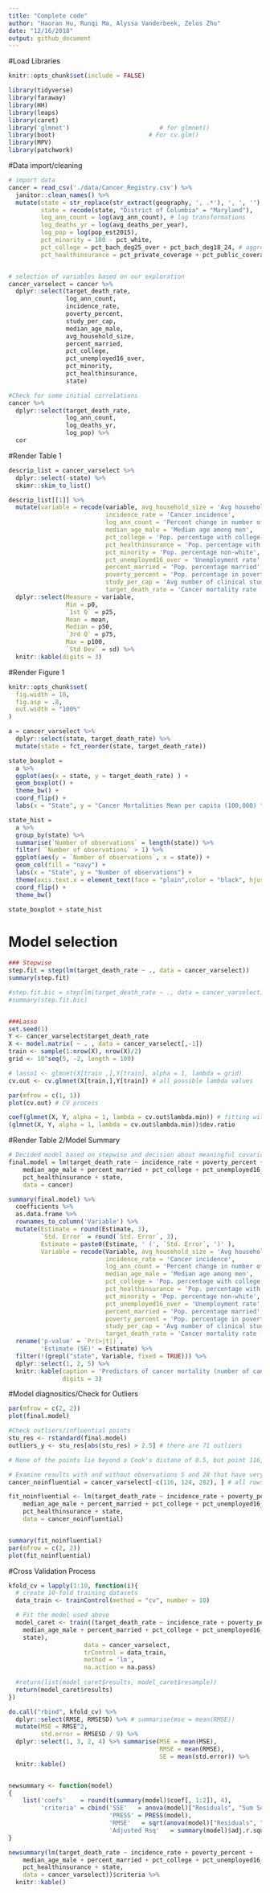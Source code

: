 ```yaml
---
title: "Complete code"
author: "Haoran Hu, Runqi Ma, Alyssa Vanderbeek, Zelos Zhu"
date: "12/16/2018"
output: github_document
---
```


#Load Libraries
```r
knitr::opts_chunk$set(include = FALSE)

library(tidyverse)
library(faraway)
library(HH)
library(leaps)
library(caret)
library('glmnet')                         # for glmnet()
library(boot)                          # For cv.glm()
library(MPV)
library(patchwork)
```

#Data import/cleaning
```r
# import data
cancer = read_csv('./data/Cancer_Registry.csv') %>%
  janitor::clean_names() %>%
  mutate(state = str_replace(str_extract(geography, ', .*'), ', ', ''), # group counties by state
         state = recode(state, "District of Columbia" = "Maryland"),
         log_ann_count = log(avg_ann_count), # log transformations
         log_deaths_yr = log(avg_deaths_per_year),
         log_pop = log(pop_est2015),
         pct_minority = 100 - pct_white,
         pct_college = pct_bach_deg25_over + pct_bach_deg18_24, # aggregate for percent of college graduates
         pct_healthinsurance = pct_private_coverage + pct_public_coverage) # aggregate for percent with insurance


# selection of variables based on our exploration 
cancer_varselect = cancer %>%
  dplyr::select(target_death_rate,
                log_ann_count,
                incidence_rate,
                poverty_percent,
                study_per_cap,
                median_age_male,
                avg_household_size,
                percent_married,
                pct_college,
                pct_unemployed16_over,
                pct_minority,
                pct_healthinsurance,
                state)

#Check for some initial correlations
cancer %>%
  dplyr::select(target_death_rate,
                log_ann_count,
                log_deaths_yr,
                log_pop) %>%
  cor
```

#Render Table 1
```r
descrip_list = cancer_varselect %>%
  dplyr::select(-state) %>%
  skimr::skim_to_list()

descrip_list[[1]] %>% 
  mutate(variable = recode(variable, avg_household_size = 'Avg household size',
                           incidence_rate = 'Cancer incidence',
                           log_ann_count = 'Percent change in number of new cases',
                           median_age_male = 'Median age among men',
                           pct_college = 'Pop. percentage with college degree',
                           pct_healthinsurance = 'Pop. percentage with insurance',
                           pct_minority = 'Pop. percentage non-white',
                           pct_unemployed16_over = 'Unemployment rate',
                           percent_married = 'Pop. percentage married',
                           poverty_percent = 'Pop. percentage in poverty',
                           study_per_cap = 'Avg number of clinical studies',
                           target_death_rate = 'Cancer mortality rate (per 100,000)')) %>%
  dplyr::select(Measure = variable, 
                Min = p0,
                `1st Q` = p25,
                Mean = mean,
                Median = p50,
                `3rd Q` = p75,
                Max = p100,
                `Std Dev` = sd) %>% 
  knitr::kable(digits = 3)
```

#Render Figure 1
```r
knitr::opts_chunk$set(
  fig.width = 10,
  fig.asp = .8,
  out.width = "100%"
)

a = cancer_varselect %>%
  dplyr::select(state, target_death_rate) %>% 
  mutate(state = fct_reorder(state, target_death_rate))

state_boxplot = 
  a %>% 
  ggplot(aes(x = state, y = target_death_rate) ) +
  geom_boxplot() +
  theme_bw() +
  coord_flip() +
  labs(x = "State", y = "Cancer Mortalities Mean per capita (100,000) ")

state_hist = 
  a %>% 
  group_by(state) %>% 
  summarise(`Number of observations` = length(state)) %>% 
  filter( `Number of observations` > 1) %>% 
  ggplot(aes(y = `Number of observations`, x = state)) + 
  geom_col(fill = "navy") + 
  labs(x = "State", y = "Number of observations") +
  theme(axis.text.x = element_text(face = "plain",color = "black", hjust = 1, angle = 90)) + 
  coord_flip() +
  theme_bw()

state_boxplot + state_hist
```

# Model selection
```r
### Stepwise
step.fit = step(lm(target_death_rate ~ ., data = cancer_varselect))
summary(step.fit)

#step.fit.bic = step(lm(target_death_rate ~ ., data = cancer_varselect), k = log(3047))
#summary(step.fit.bic)


###Lasso
set.seed(1)
Y <- cancer_varselect$target_death_rate
X <- model.matrix( ~ . , data = cancer_varselect[,-1])
train <- sample(1:nrow(X), nrow(X)/2)
grid <- 10^seq(5, -2, length = 100)

# lasso1 <- glmnet(X[train ,],Y[train], alpha = 1, lambda = grid)
cv.out <- cv.glmnet(X[train,],Y[train]) # all possible lambda values

par(mfrow = c(1, 1))
plot(cv.out) # CV process

coef(glmnet(X, Y, alpha = 1, lambda = cv.out$lambda.min)) # fitting with chosen lambda
(glmnet(X, Y, alpha = 1, lambda = cv.out$lambda.min))$dev.ratio
```

#Render Table 2/Model Summary
```r
# Decided model based on stepwise and decision about meaningful covariates
final.model = lm(target_death_rate ~ incidence_rate + poverty_percent + 
    median_age_male + percent_married + pct_college + pct_unemployed16_over + pct_minority +
    pct_healthinsurance + state, 
    data = cancer)

summary(final.model) %>% 
  coefficients %>%
  as.data.frame %>%
  rownames_to_column('Variable') %>%
  mutate(Estimate = round(Estimate, 3),
         `Std. Error` = round(`Std. Error`, 3),
         Estimate = paste0(Estimate, ' (', `Std. Error`, ')' ),
         Variable = recode(Variable, avg_household_size = 'Avg household size',
                           incidence_rate = 'Cancer incidence',
                           log_ann_count = 'Percent change in number of new cases',
                           median_age_male = 'Median age among men',
                           pct_college = 'Pop. percentage with college degree',
                           pct_healthinsurance = 'Pop. percentage with insurance',
                           pct_minority = 'Pop. percentage non-white',
                           pct_unemployed16_over = 'Unemployment rate',
                           percent_married = 'Pop. percentage married',
                           poverty_percent = 'Pop. percentage in poverty',
                           study_per_cap = 'Avg number of clinical studies',
                           target_death_rate = 'Cancer mortality rate (per 100,000)')) %>%
  rename('p-value' = `Pr(>|t|)`,
         'Estimate (SE)' = Estimate) %>%
  filter(!(grepl("state", Variable, fixed = TRUE))) %>%
  dplyr::select(1, 2, 5) %>%
  knitr::kable(caption = 'Predictors of cancer mortality (number of cancer deaths per 100,000 persons) across states',
               digits = 3)
```

#Model diagnositics/Check for Outliers
```r
par(mfrow = c(2, 2))
plot(final.model)

#Check outliers/influential points
stu_res <- rstandard(final.model)
outliers_y <- stu_res[abs(stu_res) > 2.5] # there are 71 outliers

# None of the points lie beyond a Cook's distane of 0.5, but point 116, 124, and 282 are noted

# Examine results with and without observations 5 and 28 that have very high survivals (>2000)
cancer_noinfluential = cancer_varselect[-c(116, 124, 282), ] # all rows except potential influencers

fit_noinfluential <- lm(target_death_rate ~ incidence_rate + poverty_percent + 
    median_age_male + percent_married + pct_college + pct_unemployed16_over + pct_minority +
    pct_healthinsurance + state, 
    data = cancer_noinfluential)


summary(fit_noinfluential)
par(mfrow = c(2, 2))
plot(fit_noinfluential)
```

#Cross Validation Process
```r
kfold_cv = lapply(1:10, function(i){
  # create 10-fold training datasets
  data_train <- trainControl(method = "cv", number = 10)

  # Fit the model used above
  model_caret <- train((target_death_rate ~ incidence_rate + poverty_percent + 
    median_age_male + percent_married + pct_college + pct_unemployed16_over + pct_minority + pct_healthinsurance +
    state),
                     data = cancer_varselect,
                     trControl = data_train,
                     method = 'lm',
                     na.action = na.pass)
  
  #return(list(model_caret$results, model_caret$resample))
  return(model_caret$results)
})

do.call("rbind", kfold_cv) %>%
  dplyr::select(RMSE, RMSESD) %>% # summarise(mse = mean(RMSE))
  mutate(MSE = RMSE^2,
         std.error = RMSESD / 9) %>%
  dplyr::select(1, 3, 2, 4) %>% summarise(MSE = mean(MSE),
                                          RMSE = mean(RMSE),
                                          SE = mean(std.error)) %>%
  knitr::kable()


newsummary <- function(model)
{
    list('coefs'    = round(t(summary(model)$coef[, 1:2]), 4),
         'criteria' = cbind('SSE'   = anova(model)["Residuals", "Sum Sq"],
                            'PRESS' = PRESS(model),
                            'RMSE'   = sqrt(anova(model)["Residuals", "Mean Sq"]),
                            'Adjusted Rsq'   = summary(model)$adj.r.squared))
}

newsummary(lm(target_death_rate ~ incidence_rate + poverty_percent + 
    median_age_male + percent_married + pct_college + pct_unemployed16_over + pct_minority +
    pct_healthinsurance + state, 
    data = cancer_varselect))$criteria %>%
  knitr::kable()
```